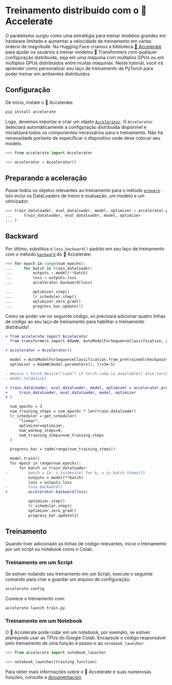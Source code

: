 <!--Copyright 2022 The HuggingFace Team. All rights reserved.

Licensed under the Apache License, Version 2.0 (the "License"); you may not use this file except in compliance with
the License. You may obtain a copy of the License at

http://www.apache.org/licenses/LICENSE-2.0

Unless required by applicable law or agreed to in writing, software distributed under the License is distributed on
an "AS IS" BASIS, WITHOUT WARRANTIES OR CONDITIONS OF ANY KIND, either express or implied. See the License for the
specific language governing permissions and limitations under the License.
-->

# Treinamento distribuído com o 🤗 Accelerate

O paralelismo surgiu como uma estratégia para treinar modelos grandes em hardware limitado e aumentar a velocidade
de treinamento em várias órdens de magnitude. Na Hugging Face criamos a biblioteca [🤗 Accelerate](https://huggingface.co/docs/accelerate)
para ajudar os usuários a treinar modelos 🤗 Transformers com qualquer configuração distribuída, seja em uma máquina
com múltiplos GPUs ou em múltiplos GPUs distribuidos entre muitas máquinas. Neste tutorial, você irá aprender como
personalizar seu laço de treinamento de PyTorch para poder treinar em ambientes distribuídos.

## Configuração

De início, instale o 🤗 Accelerate:

```bash
pip install accelerate
```

Logo, devemos importar e criar um objeto [`Accelerator`](https://huggingface.co/docs/accelerate/accelerator.html#accelerate.Accelerator).
O `Accelerator` detectará automáticamente a configuração distribuída disponível e inicializará todos os
componentes necessários para o treinamento. Não há necessidade portanto de especificar o dispositivo onde deve colocar seu modelo.

```py
>>> from accelerate import Accelerator

>>> accelerator = Accelerator()
```

## Preparando a aceleração

Passe todos os objetos relevantes ao treinamento para o método [`prepare`](https://huggingface.co/docs/accelerate/accelerator.html#accelerate.Accelerator.prepare).
Isto inclui os DataLoaders de treino e evaluação, um modelo e um otimizador:

```py
>>> train_dataloader, eval_dataloader, model, optimizer = accelerator.prepare(
...     train_dataloader, eval_dataloader, model, optimizer
... )
```

## Backward

Por último, substitua o `loss.backward()` padrão em seu laço de treinamento com o método [`backward`](https://huggingface.co/docs/accelerate/accelerator.html#accelerate.Accelerator.backward) do 🤗 Accelerate:

```py
>>> for epoch in range(num_epochs):
...     for batch in train_dataloader:
...         outputs = model(**batch)
...         loss = outputs.loss
...         accelerator.backward(loss)

...         optimizer.step()
...         lr_scheduler.step()
...         optimizer.zero_grad()
...         progress_bar.update(1)
```

Como se poder ver no seguinte código, só precisará adicionar quatro linhas de código ao seu laço de treinamento
para habilitar o treinamento distribuído!

```diff
+ from accelerate import Accelerator
  from transformers import AdamW, AutoModelForSequenceClassification, get_scheduler

+ accelerator = Accelerator()

  model = AutoModelForSequenceClassification.from_pretrained(checkpoint, num_labels=2)
  optimizer = AdamW(model.parameters(), lr=3e-5)

- device = torch.device("cuda") if torch.cuda.is_available() else torch.device("cpu")
- model.to(device)

+ train_dataloader, eval_dataloader, model, optimizer = accelerator.prepare(
+     train_dataloader, eval_dataloader, model, optimizer
+ )

  num_epochs = 3
  num_training_steps = num_epochs * len(train_dataloader)
  lr_scheduler = get_scheduler(
      "linear",
      optimizer=optimizer,
      num_warmup_steps=0,
      num_training_steps=num_training_steps
  )

  progress_bar = tqdm(range(num_training_steps))

  model.train()
  for epoch in range(num_epochs):
      for batch in train_dataloader:
-         batch = {k: v.to(device) for k, v in batch.items()}
          outputs = model(**batch)
          loss = outputs.loss
-         loss.backward()
+         accelerator.backward(loss)

          optimizer.step()
          lr_scheduler.step()
          optimizer.zero_grad()
          progress_bar.update(1)
```

## Treinamento

Quando tiver adicionado as linhas de código relevantes, inicie o treinamento por um script ou notebook como o Colab.

### Treinamento em um Script

Se estiver rodando seu treinamento em um Script, execute o seguinte comando para criar e guardar um arquivo de configuração:

```bash
accelerate config
```

Comece o treinamento com:

```bash
accelerate launch train.py
```

### Treinamento em um Notebook

O 🤗 Accelerate pode rodar em um notebook, por exemplo, se estiver planejando usar as TPUs do Google Colab.
Encapsule o código responsável pelo treinamento de uma função e passe-o ao `notebook_launcher`:

```py
>>> from accelerate import notebook_launcher

>>> notebook_launcher(training_function)
```

Para obter mais informações sobre o 🤗 Accelerate e suas numerosas funções, consulte a [documentación](https://huggingface.co/docs/accelerate/index).
